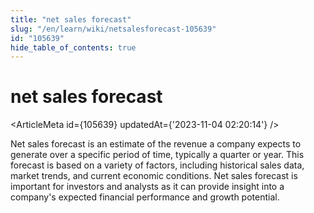 ```yaml
---
title: "net sales forecast"
slug: "/en/learn/wiki/netsalesforecast-105639"
id: "105639"
hide_table_of_contents: true
---
```



<Breadcrumbs current="net sales forecast" />

# net sales forecast

<ArticleMeta id={105639} updatedAt={'2023-11-04 02:20:14'} />
<div className='border-solid border-b border-t-0 my-4 border-[var(--ifm-color-gray-300)]' />

Net sales forecast is an estimate of the revenue a company expects to generate over a specific period of time, typically a quarter or year. This forecast is based on a variety of factors, including historical sales data, market trends, and current economic conditions. Net sales forecast is important for investors and analysts as it can provide insight into a company's expected financial performance and growth potential.
